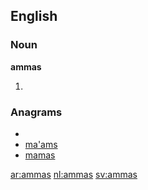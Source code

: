 ==English==

===Noun===
'''ammas'''

# {{plural of|[[amma]]}}

===Anagrams===
* {{alphagram|aamms}}
* [[ma'ams#English|ma'ams]]
* [[mamas#English|mamas]]

[[ar:ammas]]
[[nl:ammas]]
[[sv:ammas]]